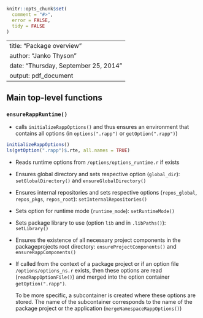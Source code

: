 <!--
%\VignetteEngine{knitr::knitr}
%\VignetteIndexEntry{Managing your NAMESPACE}
-->


```r
knitr::opts_chunk$set(
  comment = "#>",
  error = FALSE,
  tidy = FALSE
)
```

---
title: "Package overview"
author: "Janko Thyson"
date: "Thursday, September 25, 2014"
output: pdf_document
---

## Main top-level functions


### `ensureRappRuntime()`

- calls `initializeRappOptions()` and thus ensures an environment that contains all options (in `options(".rapp")` or `getOption(".rapp")`)
  
```r
initializeRappOptions()
ls(getOption(".rapp")$.rte, all.names = TRUE)
```

- Reads runtime options from `/options/options_runtime.r` if exists

- Ensures global directory and sets respective option (`global_dir`): `setGlobalDirectory()` and `ensureGlobalDirectory()`

- Ensures internal repositories and sets respective options (`repos_global`, `repos_pkgs`, `repos_root`): `setInternalRepositories()`

- Sets option for runtime mode (`runtime_mode`): `setRuntimeMode()`

- Sets package library to use (option `lib` and in `.libPaths()`): `setLibrary()`

- Ensures the existence of all necessary project components in the packageprojects root directory: `ensureProjectComponents()` and `ensureRappComponents()`

- If called from the context of a package project or if an option file `/options/options_ns.r` exists, then these options are read (`readRappOptionFile()`) and merged into the option container `getOption(".rapp")`. 

  To be more specific, a subcontainer is created where these options are stored. The name of the subcontainer corresponds to the name of the package project or the application (`mergeNamespaceRappOptions()`)

